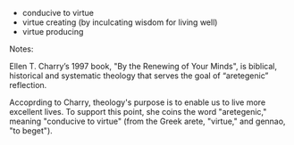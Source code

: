 * conducive to virtue
* virtue creating (by inculcating wisdom for living well)
* virtue producing <This aretegenic function of theology was at the heart of theology prior to modernity>

Notes:

Ellen T. Charry’s 1997 book, "By the Renewing of Your Minds", is biblical, historical and systematic theology that serves the goal of “aretegenic” reflection. 

Accoprding to Charry, theology's purpose is to enable us to live more excellent lives. To support this point, she coins the word "aretegenic," meaning "conducive to virtue" (from the Greek arete, "virtue," and gennao, "to beget").
{{protologism}}